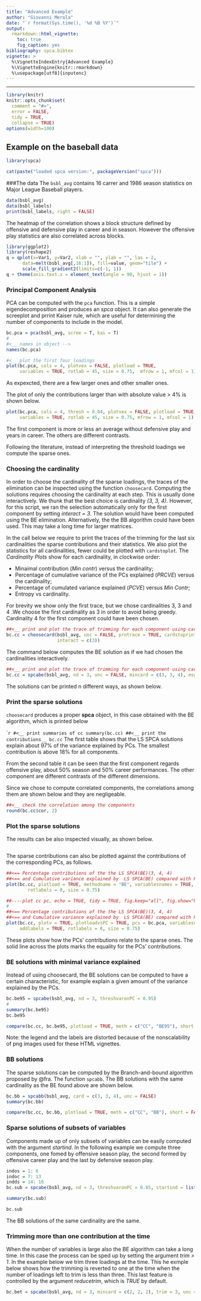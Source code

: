 ```yaml
---
title: "Advanced Example"
author: "Giovanni Merola"
date: "`r format(Sys.time(), '%d %B %Y')`"
output:
  rmarkdown::html_vignette:
    toc: true
    fig_caption: yes    
bibliography: spca.bibtex    
vignette: >  
  %\VignetteIndexEntry{Advanced Example}
  %\VignetteEngine{knitr::rmarkdown}
  %\usepackage[utf8]{inputenc}
---
```


******

```r
library(knitr)
knitr::opts_chunk$set(
  comment = "#>",
  error = FALSE,
  tidy = TRUE,
  collapse = TRUE)
options(width=100)
```
<!-- read_chunk('Chunks_baseball_1986_avgs.R') -->
## Example on the baseball data
 
```r
library(spca)
```

```r
cat(paste("loaded spca version:", packageVersion("spca")))
```

###The data
The `bsbl_avg` contains 16 carrer and 1986 season statistics on Major League Baseball players.
```r
data(bsbl_avg)
data(bsbl_labels)
print(bsbl_labels, right = FALSE)
```

The heatmap of the correlation shows a block structure defined by offensive and defensive play in career and in season. However the offensive play statistics are also correlated  across blocks.

```r
library(ggplot2)
library(reshape2)
q = qplot(x=Var1, y=Var2, xlab = "", ylab = "", las = 2,
      data=melt(bsbl_avg[,16:1]), fill=value, geom="tile") +
      scale_fill_gradient2(limits=c(-1, 1))
q + theme(axis.text.x = element_text(angle = 90, hjust = 1))
  ```

###  Principal Component Analysis
PCA can be computed with the `pca` function. This is a simple eigendecomposition and produces an *spca* object. It can also generate the screeplot and prrint Kaiser rule, which are useful for determining the number of components to include in the model.
```r
bc.pca = pca(bsbl_avg, scree = T, kai = T)
#
#<__ names in object -->
names(bc.pca)
```

```r
#<__ plot the first four loadings
plot(bc.pca, cols = 4, plotvex = FALSE, plotload = TRUE, 
     variables = TRUE, rotlab = 45, size = 0.75,  mfrow = 1, mfcol = 1)
```

As expexcted, there are a few larger ones and other smaller ones. 

The plot of only the contributions larger than with absolute value > 4% is shown below.
```r
plot(bc.pca, cols = 4, thresh = 0.04, plotvex = FALSE, plotload = TRUE, 
     variables = TRUE, rotlab = 45, size = 0.75, mfrow = 1, mfcol = 1)
```

The first component is more or less an average without defensive play and years in career.\cr 
The others are different contrasts.

Following the literature, instead of interpreting the threshold loadings we compute the sparse ones.

###  Choosing the cardinality

In order to choose the cardinality of the sparse loadings, the traces of the elimination can be inspected using the function `choosecard`. Computing the solutions requires choosing the cardinality at each step. This is usually done interactively. We thunk that the best choice is cardinality *(3, 3, 4)*. However, for this script, we ran the selection automatically only for the first component by setting *interact = 3*.  The solution would have been computed using the BE elimination. Alternatively, the the BB algorithm could have been used. This may take a long time for larger matrices.

In the call below we require to print the traces of the trimming for the last six cardinalities the sparse contributions and their statistics. We also plot the statistics for all cardinalities, fewer could be plotted with `cardstoplot`. The *Cardinality Plots* show for each cardinality, in clockwise order: 

* Minaimal contribution (*Min contr*) versus the cardinality;
* Percentage of cumulative variance of the PCs explained (*PRCVE*) versus the cardinality;
* Percentage of cumulated variance explained (*PCVE*) versus *Min Contr*;
* Entropy vs cardinality.

For brevity we show only the first trace, but we chose cardinalities 3, 3 and 4 .We choose the first cardinality as 3 in order to avoid being greedy. Cardinality 4 for the first component could have been chosen.

```r
##<__ print and plot the trace of trimming for each component using card 3, 3 and 4 
bc.cc = choosecard(bsbl_avg, unc = FALSE, prntrace = TRUE, cardstoprint = 6, mfrow = 1, mfcol = 1, 
                   interact = c(3))
```

The command below computes the BE solution as if we had chosen the cardinalities interactively.
```r
##<__ print and plot the trace of trimming for each component using card 3, 3 and 4 
bc.cc = spcabe(bsbl_avg, nd = 3, unc = FALSE, mincard = c(3, 3, 4), msg = FALSE)
```

The solutions can be printed n different ways, as shown below.

### Print the sparse solutions
`choosecard` produces a proper **spca** object, in this case obtained with the BE algorithm, which is 
printed below

````r
#<__ print summaries of cc
summary(bc.cc)
##<__ print the contributions__
bc.cc
```
The first table shows that the LS SPCA solutions explain about 97% of the variance explained by PCs. The smallest contribution is above 18% for all components.

From the second table it can be seen that the first component regards offensive play, about 50% season and 50% career performances. The other component are different contrasts of the different dimensions.

Since we chose to compute correlated components, the correlations among them are shown below and they are negligeable.
```r

##<__ check the correlation among the components
round(bc.cc$cor, 2)
```
### Plot the sparse solutions

The results can be also inspected visually, as shown below. 

```r
```
The sparse contributions can also be plotted against the contributions of the corresponding PCs, as follows.
```r
##<== Percentage contributions of the the LS SPCA(BE)(3, 4, 4)  
##<== and Cumulative variance explained by  LS SPCA(BE) compared with PCA
plot(bc.cc, plotload = TRUE, methodname = "BE", variablesnames = TRUE, addlabels = TRUE,
        rotlabels = 0, size = 0.75)

##----plot cc pc, echo = TRUE, tidy = TRUE, fig.keep="all", fig.show="hold", fig.cap = "Sparse vs PC contr.", fig.align="center")----
#
##<== Percentage contributions of the the LS SPCA(BE)(3, 4, 4)  
##<== and Cumulative variance explained by  LS SPCA(BE) compared with PCA
plot(bc.cc, plotv = TRUE, plotloadvsPC = TRUE, pcs = bc.pca, variablesnames = TRUE, 
     addlabels = TRUE, rotlabels = 0, size = 0.75)
```
These plots show how the PCs' contributions relate to the sparse ones. The solid line across the plots marks the equality for the PCs' contributions.

### BE solutions with minimal variance explained

Instead of using choosecard, the BE solutions can be computed to have a certain characteristic, for example explain a given amount of the variance explained by the PCs.

```r
bc.be95 = spcabe(bsbl_avg, nd = 3, threshvaronPC = 0.95)
#
summary(bc.be95)
bc.be95

compare(bc.cc, bc.be95, plotload = TRUE, meth = c("CC", "BE95"), short = FALSE )
```
Note: the legend and the labels are distorted because of the nonscalability of png images used for these HTML vignettes.

### BB solutions
The sparse solutions can be computed by the Branch-and-bound algorithm proposed by @fra. The function `spcabb`. The BB solutions with the same cardinality as the BE found above are shown below.
```r
bc.bb = spcabb(bsbl_avg, card = c(3, 3, 4), unc = FALSE)
summary(bc.bb)

compare(bc.cc, bc.bb, plotload = TRUE, meth = c("CC", "BB"), short = FALSE )
```

### Sparse solutions of subsets of variables
Components made up of only subsets of variables can be easily computed with the argument *startind*. In the following example we compute three components, one fomed by offensive season play, the second formed by offensive career play and the last by defensive season play.
```r
indos = 1: 6
indoc = 7: 13
indds = 14: 16
bc.sub = spcabe(bsbl_avg, nd = 3, threshvaronPC = 0.85, startind = list(indoc, indos, indds), unc = FALSE)

summary(bc.sub)

bc.sub
```
The BB solutions of the same cardinality are the same.

### Trimming more than one contribution at the time
When the number of variables is large also the BE algorithm can take a long time. In this case the process can be sped up by setting the argument *trim > 1*. In the example below we trim three loadings at the time. This he exmple below shows how the trimming is reverted to one at the time when the number of loadings left to trim is less than three. This last feature is controlled by the argument *reducetrim*, which is *TRUE* by default.

```r
bc.bet = spcabe(bsbl_avg, nd = 3, mincard = c(2, 2, 2), trim = 3, unc = F)
```
